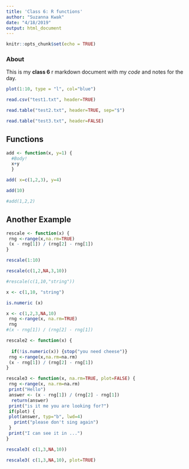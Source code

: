 ```yaml
---
title: 'Class 6: R functions'
author: "Suzanna Kwak"
date: "4/18/2019"
output: html_document
---
```


```r
knitr::opts_chunk$set(echo = TRUE)
```

### About
This is my **class 6** r markdown document with my *code* and notes for the day. 

```r
plot(1:10, type = "l", col="blue")
```

```r
read.csv("test1.txt", header=TRUE)
```

```r
read.table("test2.txt", header=TRUE, sep="$")
```

```r
read.table("test3.txt", header=FALSE)
```

## Functions
```r
add <- function(x, y=1) {
  #Body!
  x+y
  }
```

```r
add( x=c(1,2,3), y=4)
```

```r
add(10)
```

```r
#add(1,2,2)
```


## Another Example
```r
rescale <- function(x) {
 rng <-range(x,na.rm=TRUE)
 (x - rng[1]) / (rng[2] - rng[1])
}
```

```r
rescale(1:10)
```

```r
rescale(c(1,2,NA,3,10))
```

```r
#rescale(c(1,10,"string"))
```

```r
x <- c(1,10, "string")

is.numeric (x)


```


```r
x <- c(1,2,3,NA,10)
 rng <-range(x, na.rm=TRUE)
 rng
#(x - rng[1]) / (rng[2] - rng[1])
```

```r
rescale2 <- function(x) {
  
  if(!is.numeric(x)) {stop("you need cheese")}
 rng <-range(x,na.rm=na.rm)
 (x - rng[1]) / (rng[2] - rng[1])
}
```

```r
rescale3 <- function(x, na.rm=TRUE, plot=FALSE) {
 rng <-range(x, na.rm=na.rm)
 print("Hello")
 answer <- (x - rng[1]) / (rng[2] - rng[1])
  return(answer)
 print("is it me you are looking for?")
 if(plot) {
 plot(answer, typ="b", lwd=4)
   print("please don't sing again")
 }
 print("I can see it in ...")
}
```

```r
rescale3( c(1,3,NA,10))
```

```r
rescale3( c(1,3,NA,10), plot=TRUE)
```

